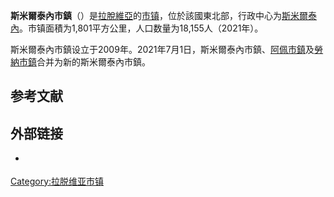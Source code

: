{{Infobox settlement
| name                    = 斯米爾泰內市鎮
| native_name             = Smiltenes novads
| native_name_lang        = lv
| settlement_type         = [[拉脫維亞行政區劃|市镇]]
| image_skyline           = Smiltenes baznīca - panoramio.jpg
| image_caption           = 斯米爾泰內路德宗教堂
| image_flag              = Smiltenes novads Flag.png
| flag_size               = 145px
| image_shield            = LVA Smiltenes novads COA.png
| shield_size             = 75px
| image_map               = Smiltenes novads 2021.png
| map_caption             = 2021年时的斯米爾泰內市鎮地图
| coordinates             = 
| coor_pinpoint           = 
| coordinates_footnotes   = 
| subdivision_type        = [[世界政區索引|国家]]
| subdivision_name        = {{LAT}}
| established_title       = 最初设立
| established_date        = 2009年
| established_title1      = 合并
| established_date1       = 2021年
| seat_type               = 行政中心
| seat                    = [[斯米爾泰內|斯米爾泰內]]
| unit_pref               = Metric
| area_total_km2          = 1801
| area_rank               = 
| area_note               = 
| area_footnotes          = <ref name="citypopu">{{cite web | url = https://www.citypopulation.de/en/latvia/admin/ | title = LATVIA: Administrative Division | language = en | publisher = citypopulation.de | accessdate = 2021-08-06 | archive-date = 2021-06-06 | archive-url = https://web.archive.org/web/20210606074255/https://www.citypopulation.de/en/latvia/admin/ | dead-url = no }}</ref>
| population_as_of        = 2021年
| population_total        = 18155
| population_density_km2  = auto
| population_note         = 
| population_footnotes    = <ref name="citypopu"/>
| timezone1               = 
| utc_offset1             = 
| timezone1_DST           = 
| utc_offset1_DST         = 
| postal_code_type        =
| postal_code             = 
| area_code_type          = 
| area_code               = 
| iso_code                = 
| website                 = {{URL|https://smiltene.lv/}}
| footnotes               = 
}}
'''斯米爾泰內市鎮'''（{{lang-lv|Smiltenes novads}}）是[[拉脫維亞|拉脫維亞]]的[[拉脫維亞行政區劃|市镇]]，位於該國東北部，行政中心为[[斯米爾泰內|斯米爾泰內]]。市镇面積为1,801平方公里，人口数量为18,155人（2021年）。

斯米爾泰內市鎮设立于2009年。2021年7月1日，斯米爾泰內市鎮、[[阿佩市鎮|阿佩市鎮]]及[[勞納市鎮|勞納市鎮]]合并为新的斯米爾泰內市鎮。

== 参考文献 ==
{{Reflist}}

== 外部链接 ==
{{commonscat|Smiltene Municipality|position=left}}
* {{Official site|https://smiltene.lv/}} {{lv}} {{en}}

{{拉脱维亚行政区划}}
{{Latvia-geo-stub}}

{{DEFAULTSORT:Smiltene}}
[[Category:拉脱维亚市镇|Category:拉脱维亚市镇]]